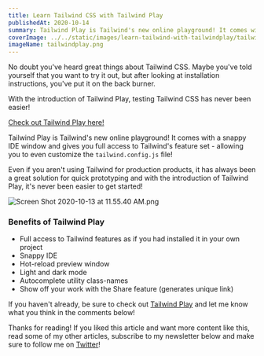 ```yaml
---
title: Learn Tailwind CSS with Tailwind Play
publishedAt: 2020-10-14
summary: Tailwind Play is Tailwind's new online playground! It comes with a snappy IDE window and gives you full access to Tailwind's feature set - allowing you to even customize the tailwind.config.js file!
coverImage: ../../static/images/learn-tailwind-with-tailwindplay/tailwindplay.png
imageName: tailwindplay.png
---
```


No doubt you've heard great things about Tailwind CSS. Maybe you've told yourself that you want to try it out, but after looking at installation instructions, you've put it on the back burner.

With the introduction of Tailwind Play, testing Tailwind CSS has never been easier!

[Check out Tailwind Play here!](https://play.tailwindcss.com/)

Tailwind Play is Tailwind's new online playground! It comes with a snappy IDE window and gives you full access to Tailwind's feature set - allowing you to even customize the `tailwind.config.js` file!

Even if you aren't using Tailwind for production products, it has always been a great solution for quick prototyping and with the introduction of Tailwind Play, it's never been easier to get started!

![Screen Shot 2020-10-13 at 11.55.40 AM.png](https://cdn.hashnode.com/res/hashnode/image/upload/v1602608162480/LVjjt2AE7.png)

### Benefits of Tailwind Play

- Full access to Tailwind features as if you had installed it in your own project
- Snappy IDE
- Hot-reload preview window
- Light and dark mode
- Autocomplete utility class-names
- Show off your work with the Share feature (generates unique link)

If you haven't already, be sure to check out [Tailwind Play](https://play.tailwindcss.com/) and let me know what you think in the comments below!

Thanks for reading! If you liked this article and want more content like this, read some of my other articles, subscribe to my newsletter below and make sure to follow me on [Twitter](https://twitter.com/BraydonCoyer)!
